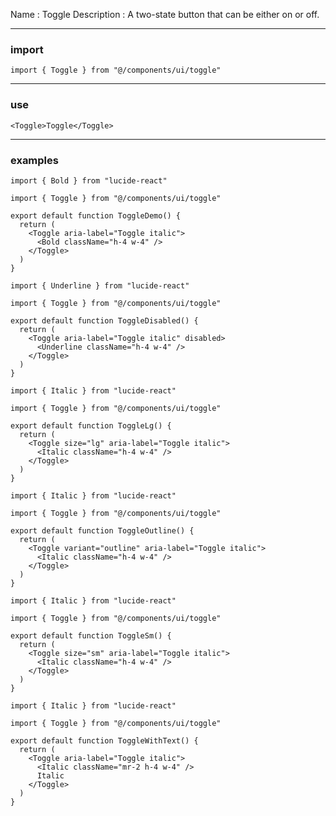 Name : Toggle
Description : A two-state button that can be either on or off.

---

### import

```
import { Toggle } from "@/components/ui/toggle"
```

---

### use

```toggle.mdx
<Toggle>Toggle</Toggle>
```

---

### examples

```toggle-demo.tsx
import { Bold } from "lucide-react"

import { Toggle } from "@/components/ui/toggle"

export default function ToggleDemo() {
  return (
    <Toggle aria-label="Toggle italic">
      <Bold className="h-4 w-4" />
    </Toggle>
  )
}
```

```toggle-disabled.tsx
import { Underline } from "lucide-react"

import { Toggle } from "@/components/ui/toggle"

export default function ToggleDisabled() {
  return (
    <Toggle aria-label="Toggle italic" disabled>
      <Underline className="h-4 w-4" />
    </Toggle>
  )
}
```

```toggle-lg.tsx
import { Italic } from "lucide-react"

import { Toggle } from "@/components/ui/toggle"

export default function ToggleLg() {
  return (
    <Toggle size="lg" aria-label="Toggle italic">
      <Italic className="h-4 w-4" />
    </Toggle>
  )
}
```

```toggle-outline.tsx
import { Italic } from "lucide-react"

import { Toggle } from "@/components/ui/toggle"

export default function ToggleOutline() {
  return (
    <Toggle variant="outline" aria-label="Toggle italic">
      <Italic className="h-4 w-4" />
    </Toggle>
  )
}
```

```toggle-sm.tsx
import { Italic } from "lucide-react"

import { Toggle } from "@/components/ui/toggle"

export default function ToggleSm() {
  return (
    <Toggle size="sm" aria-label="Toggle italic">
      <Italic className="h-4 w-4" />
    </Toggle>
  )
}
```

```toggle-with-text.tsx
import { Italic } from "lucide-react"

import { Toggle } from "@/components/ui/toggle"

export default function ToggleWithText() {
  return (
    <Toggle aria-label="Toggle italic">
      <Italic className="mr-2 h-4 w-4" />
      Italic
    </Toggle>
  )
}
```

